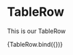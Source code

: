 
<Meta title="components/atoms/TableRow" decorators={[withDesign]} />

# TableRow

This is our TableRow

<Canvas>
  <Story
    name="TableRow"
    parameters={{
      design: {
        type: 'figma',
        url: '',
      },
    }}
    args={{
      label: 'row',
      value: '1',
    }}
  >
    {TableRow.bind({})}
  </Story>
</Canvas>

<ArgsTable of={TableRow} />
